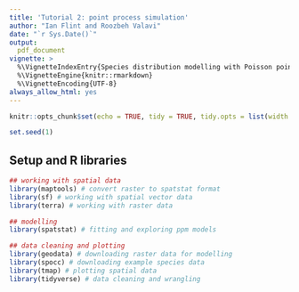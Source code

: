 ```yaml
---
title: 'Tutorial 2: point process simulation'
author: "Ian Flint and Roozbeh Valavi"
date: "`r Sys.Date()`"
output: 
  pdf_document
vignette: >
  %\VignetteIndexEntry{Species distribution modelling with Poisson point processes}
  %\VignetteEngine{knitr::rmarkdown}
  %\VignetteEncoding{UTF-8}
always_allow_html: yes
---
```


```r
knitr::opts_chunk$set(echo = TRUE, tidy = TRUE, tidy.opts = list(width.cutoff = 80), fig.align="center", message = FALSE, warning = FALSE, fig.height = 5, fig.width = 5)

set.seed(1)
```



## Setup and R libraries

```r
## working with spatial data
library(maptools) # convert raster to spatstat format
library(sf) # working with spatial vector data
library(terra) # working with raster data

## modelling 
library(spatstat) # fitting and exploring ppm models

## data cleaning and plotting
library(geodata) # downloading raster data for modelling
library(spocc) # downloading example species data
library(tmap) # plotting spatial data
library(tidyverse) # data cleaning and wrangling
```



